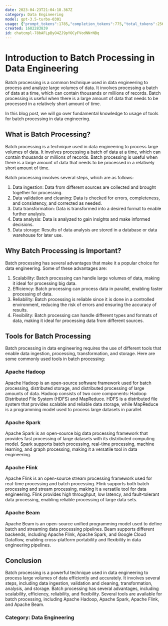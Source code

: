 ```yaml
---
date: 2023-04-23T21:04:18.367Z
category: Data Engineering
model: gpt-3.5-turbo-0301
usage: {"prompt_tokens":1785,"completion_tokens":775,"total_tokens":2560}
created: 1682283839
id: chatcmpl-78bAFLpByO4ZJ9pYOCyFVodNNrNBq
---
```


# Introduction to Batch Processing in Data Engineering

Batch processing is a common technique used in data engineering to process and analyze large volumes of data. It involves processing a batch of data at a time, which can contain thousands or millions of records. Batch processing is useful when there is a large amount of data that needs to be processed in a relatively short amount of time.

In this blog post, we will go over fundamental knowledge to usage of tools for batch processing in data engineering.

## What is Batch Processing?

Batch processing is a technique used in data engineering to process large volumes of data. It involves processing a batch of data at a time, which can contain thousands or millions of records. Batch processing is useful when there is a large amount of data that needs to be processed in a relatively short amount of time.

Batch processing involves several steps, which are as follows:

1. Data ingestion: Data from different sources are collected and brought together for processing.
2. Data validation and cleaning: Data is checked for errors, completeness, and consistency, and corrected as needed.
3. Data transformation: Data is transformed into a desired format to enable further analysis.
4. Data analysis: Data is analyzed to gain insights and make informed decisions.
5. Data storage: Results of data analysis are stored in a database or data warehouse for later use.

## Why Batch Processing is Important?

Batch processing has several advantages that make it a popular choice for data engineering. Some of these advantages are:

1. Scalability: Batch processing can handle large volumes of data, making it ideal for processing big data.
2. Efficiency: Batch processing can process data in parallel, enabling faster processing of data.
3. Reliability: Batch processing is reliable since it is done in a controlled environment, reducing the risk of errors and ensuring the accuracy of results.
4. Flexibility: Batch processing can handle different types and formats of data, making it ideal for processing data from different sources.

## Tools for Batch Processing

Batch processing in data engineering requires the use of different tools that enable data ingestion, processing, transformation, and storage. Here are some commonly used tools in batch processing:

### Apache Hadoop

Apache Hadoop is an open-source software framework used for batch processing, distributed storage, and distributed processing of large amounts of data. Hadoop consists of two core components: Hadoop Distributed File System (HDFS) and MapReduce. HDFS is a distributed file system that provides scalable and reliable data storage, while MapReduce is a programming model used to process large datasets in parallel.

### Apache Spark

Apache Spark is an open-source big data processing framework that provides fast processing of large datasets with its distributed computing model. Spark supports batch processing, real-time processing, machine learning, and graph processing, making it a versatile tool in data engineering.

### Apache Flink

Apache Flink is an open-source stream processing framework used for real-time processing and batch processing. Flink supports both batch processing and stream processing, making it a versatile tool for data engineering. Flink provides high throughput, low latency, and fault-tolerant data processing, enabling reliable processing of large data sets.

### Apache Beam

Apache Beam is an open-source unified programming model used to define batch and streaming data processing pipelines. Beam supports different backends, including Apache Flink, Apache Spark, and Google Cloud Dataflow, enabling cross-platform portability and flexibility in data engineering pipelines.

## Conclusion

Batch processing is a powerful technique used in data engineering to process large volumes of data efficiently and accurately. It involves several steps, including data ingestion, validation and cleaning, transformation, analysis, and storage. Batch processing has several advantages, including scalability, efficiency, reliability, and flexibility. Several tools are available for batch processing, including Apache Hadoop, Apache Spark, Apache Flink, and Apache Beam.

### Category: Data Engineering